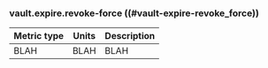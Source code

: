 ### vault.expire.revoke-force ((#vault-expire-revoke_force))

Metric type | Units | Description
----------- | ----- | -----------
BLAH     | BLAH    | BLAH